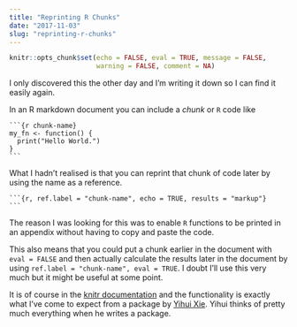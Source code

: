 ```yaml
---
title: "Reprinting R Chunks"
date: "2017-11-03"
slug: "reprinting-r-chunks"
---
```


```r
knitr::opts_chunk$set(echo = FALSE, eval = TRUE, message = FALSE,
                      warning = FALSE, comment = NA)
```

I only discovered this the other day and I'm writing it down so I can find it easily again. 

In an R markdown document you can include a *chunk* or `R` code like

<pre><code>```{r chunk-name}
my_fn <- function() {
  print("Hello World.")
}
```</code></pre>


What I hadn't realised is that you can reprint that chunk of code later by using the name as a reference. 

<pre><code>```{r, ref.label = "chunk-name", echo = TRUE, results = "markup"}
```</code></pre>

The reason I was looking for this was to enable `R` functions to be printed in an appendix without having to copy and paste the code.

This also means that you could put a chunk earlier in the document with `eval = FALSE` and then actually calculate the results later in the document by using `ref.label = "chunk-name", eval = TRUE`. I doubt I'll use this very much but it might be useful at some point. 

It is of course in the [knitr documentation](https://yihui.name/knitr/demo/reference/) and the functionality is exactly what I've come to expect from a package by [Yihui Xie](https://yihui.name/). Yihui thinks of pretty much everything when he writes a package. 
